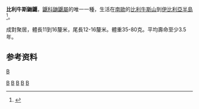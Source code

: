 {{Speciesbox
| taxon = Galemys pyrenaicus
| image = Galemys pyrenaicus 01 by-dpc.jpg
| status = VU
| trend = down
| status_system = iucn2.3
| status_ref = <ref name=iucn>{{IUCN2006 | assessors = Insectivore Specialist Group | year = 1996 | id = 8826 | title = Galemys pyrenaicus | downloaded = 2006年5月11日}} Listed as Vulnerable (VU B1+2c v2.3)</ref>
| parent_authority = [[Johann_Jakob_Kaup|Kaup]], 1829
| authority = ([[étienne_Geoffroy_Saint-Hilaire|é. Geoffroy]], 1811)
}}

'''比利牛斯鼬鼴'''，[[鼴科|鼴科]][[鼬鼴屬|鼬鼴屬]]的唯一一種，生活在[[南歐|南歐]]的[[比利牛斯山|比利牛斯山]]到[[伊比利亞半島|伊比利亞半島]]<ref name=msw3>{{MSW3 Hutterer | pages = 303}}</ref>。

成對聚居，體長11到16釐米，尾長12-16釐米。體重35-80克。平均壽命至少3.5年。

== 参考资料 ==
{{reflist}}

{{Taxonbar|from=Q754036}}

[[分類:鼴科|B]]
[[Category:西班牙動物|B]]
[[Category:葡萄牙动物|B]]
[[Category:安道爾動物|B]]
[[Category:法国哺乳动物|B]]
[[Category:1811年描述的动物|B]]


{{mammal-stub}}